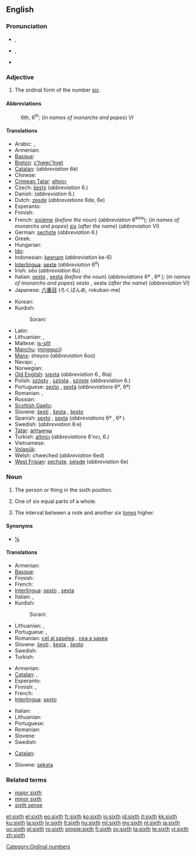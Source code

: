 {{wikipedia}}
==English==
{{ordinalbox|en|5th|6th|7th|fifth|seventh|card=six}}

===Pronunciation===
* {{a|UK}} {{IPA|/sɪksθ/|/sɪkθ/}}, {{SAMPA|/sIksT/|/sIkT/}}
* {{a|US}} {{IPA|/sɪksθ/}}, {{SAMPA|/sIksT/}}
*: {{audio|en-us-sixth.ogg|Audio (US)}}
* {{rhymes|ɪksθ}}

===Adjective===
{{en-adj|-}}

# The ordinal form of the number [[six]].

====Abbreviations====
: 6th, 6<sup>th</sup>; (''in names of monarchs and popes'') VI

====Translations====
{{trans-top|sixth}}
* Arabic: {{Arab|[[سادِس]]}} {{IPAchar|(saːdis)}} {{m}}, {{Arab|[[َسادِسَة]]}} {{IPAchar|(saːdisa)}}  {{f}}
* Armenian: {{t-|hy|վեցերորդ|tr=vec'erord}}
* [[Basque]]: {{t|eu|seigarren|xs=Basque}}
* [[Breton]]: [[c'hwec'hvet]]
* [[Catalan]]: {{t-|ca|sisè|m}} (''abbreviation'' 6è) {{t-|ca|sext|m}}
* Chinese: {{t|cmn|第六|tr=dìliù|sc=Hani}}
* [[Crimean Tatar]]: [[altıncı]]
* Czech: [[šestý]] (''abbreviation'' 6.)
* Danish: {{t|da|sjette}} (''abbreviation'' 6.)
* Dutch: [[zesde]] (''abbreviations'' 6de, 6e)
* Esperanto: {{t+|eo|sesa|xs=Esperanto}}
* Finnish: {{t+|fi|kuudes}}
* French: [[sixième]] (''before the noun'') (''abbreviation'' 6<sup>ème</sup>); (''in names of monarchs and popes'') [[six]] (''after the name'') (''abbreviation'' VI)
* German: [[sechste]] (''abbreviation'' 6.)
* Greek: {{t|el|έκτος|tr=ektos|sc=Grek}}
* Hungarian: {{t+|hu|hatodik}}
* [[Ido]]: {{t+|io|sisesma|xs=Ido}}
* Indonesian: [[keenam]] (''abbreviation'' ke-6)
* [[Interlingua]]: [[sexte]] (''abbreviation'' 6<sup>e</sup>)
* Irish: séú (''abbreviation'' 6ú)
* Italian: [[sesto]] {{m}}, [[sesta]] {{f}} (''before the noun'') (''abbreviations'' 6º {{m}}, 6ª {{f}}); (''in names of monarchs and popes'') sesto {{m}}, sesta {{f}} (''after the name'') (''abbreviation'' VI)
* Japanese: [[六番目]] (ろくばんめ, rokuban-me)
{{trans-mid}}
* Korean: {{t+|ko|여섯째|tr=yeolseosjjae|sc=Hang}}
* Kurdish:
*: Sorani: {{t|ku|شه‌شه‌م|tr=shasham|sc=ku-Arab}}
* Latin: {{t+|la|sextus}}
* Lithuanian: {{t+|lt|šeštas|m|xs=Lithuanian}}, {{t+|lt|šešta|f|xs=Lithuanian}}
* Maltese: [[is-sitt]]
* [[Manchu]]: ([[ningguci]])
* [[Manx]]: sheyoo (''abbreviation'' 6oo)
* Navajo: {{tø|nv|hastánígíí}},  {{tø|nv|hastą́ą́ góneʼ}}
* Norwegian: {{t-|no|sjette}}
* [[Old English]]: [[siexta]] (''abbreviation'' 6., 6ta)
* Polish: [[szósty]] {{m}}, [[szósta]] {{f}}, [[szóste]] {{n}} (''abbreviation'' 6.)
* Portuguese: [[sexto]] {{m}}, [[sexta]] {{f}} (''abbreviations'' 6º, 6ª)
* Romanian: {{t+|ro|şaselea|m}}, {{t-|ro|şasea|f}}
* Russian: {{t+|ru|шестой|tr=šestój}}
* [[Scottish Gaelic]]: {{t-|gd|siathamh|xs=Scottish Gaelic}}
* Slovene: [[šesti]] {{m}}, [[šesta]] {{f}}, [[šesto]] {{n}}
* Spanish: [[sexto]] {{m}}, [[sexta]] {{f}} (''abbreviations'' 6º {{m}}, 6ª {{f}})
* Swedish: {{t|sv|sjätte}} (''abbreviation'' 6:e)
* [[Tatar]]: [[алтынчы]]
* Turkish: [[altıncı]] (''abbreviations'' 6'ncı, 6.)
* Vietnamese: {{t+|vi|thứ sáu|xs=Vietnamese}}
* [[Volapük]]: {{t|vo|mälid}}
* Welsh: chweched (''abbreviation'' 6ed)
* [[West Frisian]]: [[sechste]], [[seisde]] (''abbreviation'' 6e)
{{trans-bottom}}

===Noun===
{{en-noun}}

# {{qualifier|not used in the plural}} The person or thing in the sixth position.
# One of six equal parts of a whole.
# {{music}} The interval between a note and another six [[tone]]s higher.

====Synonyms====
* {{sense|one of six equal parts}} [[⅙]]

====Translations====

{{trans-top|person or thing in sixth place}}
* Armenian: {{t-|hy|վեցերորդ|tr=vec'erord}}
* [[Basque]]: {{t|eu|seigarren|xs=Basque}}
* Finnish: {{t+|fi|kuudes}}
* French: {{t+|fr|sixième|m|f}}
* [[Interlingua]]: [[sexto]] {{m}}, [[sexta]] {{f}}
* Italian: {{t+|it|sesto|m}}, {{t+|it|sesta|f}}
* Kurdish:
*: Sorani: {{t|ku|شه‌شه‌م|tr=shasham|sc=ku-Arab}}
{{trans-mid}}
* Lithuanian: {{t+|lt|šeštas|m|xs=Lithuanian}}, {{t+|lt|šešta|f|xs=Lithuanian}}
* Portuguese: {{t+|pt|sexto|m}}, {{t+|pt|sexta|f}}
* Romanian: [[cel al şaselea]] {{m}}, [[cea a şasea]] {{f}}
* Slovene: [[šesti]] {{m}}, [[šesta]] {{f}}, [[šesto]] {{n}}
* Swedish: {{t+|sv|sexa|c}}
* Turkish: {{t|tr|altıncı}}
{{trans-bottom}}

{{trans-top|one of six equal parts of a whole}}
* Armenian: {{t-|hy|վեցերորդ|tr=vec'erord}}
* [[Catalan]]: {{t-|ca|sisè|m}}, {{t-|ca|sext|m}}
* Esperanto: {{t-|eo|sesono|xs=Esperanto}}
* Finnish: {{t-|fi|kuudennes}}, {{t-|fi|kuudesosa}}
* French: {{t+|fr|sixième|m}}
* [[Interlingua]]: [[sexto]]
{{trans-mid}}
* Italian: {{t+|it|sesto|m}}
* Lithuanian: {{t+|lt|šeštadalis|m|xs=Lithuanian}}
* Portuguese: {{t+|pt|sexto|m}}
* Romanian: {{t|ro|şesime|f}}
* Slovene: {{t-|sl|šestina|f}}
* Swedish: {{t+|sv|sjättedel|c}}
{{trans-bottom}}

{{trans-top|interval}}
* [[Catalan]]: {{t-|ca|sexta|f}}
{{trans-mid}}
* Slovene: [[seksta]] {{f}}
{{trans-bottom}}

===Related terms===
* [[major sixth]]
* [[minor sixth]]
* [[sixth sense]]

[[Category:Ordinal numbers]]

[[et:sixth]]
[[el:sixth]]
[[eo:sixth]]
[[fr:sixth]]
[[ko:sixth]]
[[io:sixth]]
[[id:sixth]]
[[it:sixth]]
[[kk:sixth]]
[[ku:sixth]]
[[la:sixth]]
[[lv:sixth]]
[[lt:sixth]]
[[hu:sixth]]
[[ml:sixth]]
[[my:sixth]]
[[nl:sixth]]
[[ja:sixth]]
[[oc:sixth]]
[[pl:sixth]]
[[ro:sixth]]
[[simple:sixth]]
[[fi:sixth]]
[[sv:sixth]]
[[ta:sixth]]
[[te:sixth]]
[[vi:sixth]]
[[zh:sixth]]